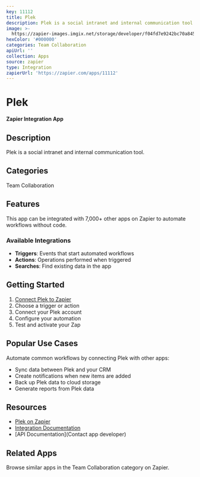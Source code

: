 ```yaml
---
key: 11112
title: Plek
description: Plek is a social intranet and internal communication tool.
image: >-
  https://zapier-images.imgix.net/storage/developer/f04fd7e9242bc70a84561019417afe1d.png?auto=format%2Ccompress&ixlib=python-3.0.0&q=50
hexColor: '#000000'
categories: Team Collaboration
apiUrl: ''
collection: Apps
source: zapier
type: Integration
zapierUrl: 'https://zapier.com/apps/11112'
---
```

# Plek

**Zapier Integration App**

## Description

Plek is a social intranet and internal communication tool.

## Categories

Team Collaboration

## Features

This app can be integrated with 7,000+ other apps on Zapier to automate workflows without code.

### Available Integrations

- **Triggers**: Events that start automated workflows
- **Actions**: Operations performed when triggered
- **Searches**: Find existing data in the app

## Getting Started

1. [Connect Plek to Zapier](https://zapier.com/apps/11112)
2. Choose a trigger or action
3. Connect your Plek account
4. Configure your automation
5. Test and activate your Zap

## Popular Use Cases

Automate common workflows by connecting Plek with other apps:

- Sync data between Plek and your CRM
- Create notifications when new items are added
- Back up Plek data to cloud storage
- Generate reports from Plek data

## Resources

- [Plek on Zapier](https://zapier.com/apps/11112)
- [Integration Documentation](https://zapier.com/apps/11112/integrations)
- [API Documentation](Contact app developer)

## Related Apps

Browse similar apps in the Team Collaboration category on Zapier.
